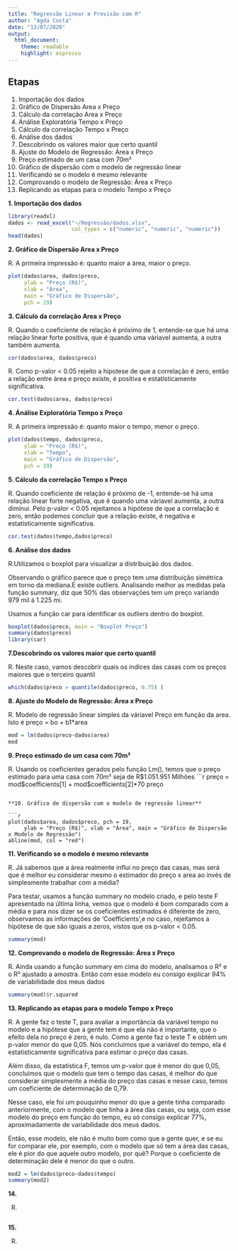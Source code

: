 ---
title: "Regressão Linear e Previsão com R"
author: "Agda Costa"
date: "13/07/2020"
output:
  html_document:
    theme: readable
    highlight: espresso
---

## Etapas

 1. Importação dos dados
 2. Gráfico de Dispersão Area x Preço
 3. Cálculo da correlação Area x Preço
 4. Ánálise Exploratória Tempo x Preço
 5. Cálculo da correlação Tempo x Preço
 6. Análise dos dados
 7. Descobrindo os valores maior que certo quantil
 8. Ajuste do Modelo de Regressão: Área x Preço
 9. Preço estimado de um casa com 70m²
 10. Gráfico de dispersão com o modelo de regressão linear
 11. Verificando se o modelo é mesmo relevante
 12. Comprovando o modelo de Regressão: Área x Preço
 13. Replicando as etapas para o modelo Tempo x Preço 
 

**1. Importação dos dados**

```{r dados }
library(readxl)
dados <- read_excel("~/Regressão/dados.xlsx", 
                    col_types = c("numeric", "numeric", "numeric"))
head(dados)
```

**2. Gráfico de Dispersão Area x Preço**

R. A primeira impressão é: quanto maior a área, maior o preço.
```{r}
plot(dados$area, dados$preco,
     ylab = "Preço (R$)", 
     xlab = "Área", 
     main = "Gráfico de Dispersão",
     pch = 19)
```

**3. Cálculo da correlação Area x Preço**

R. Quando o coeficiente de relação é próximo de 1, entende-se que há uma relação linear forte positiva, que é quando uma váriavel aumenta, a outra também aumenta.

```{r }
cor(dados$area, dados$preco)
```

R. Como p-valor < 0.05 rejeito a hipotese de que a correlação é zero, então a relação entre área e preço existe, é positiva e estatísticamente significativa.

```{r}
cor.test(dados$area, dados$preco)
```

**4. Ánálise Exploratória Tempo x Preço**

R. A primeira impressão é: quanto maior o tempo, menor o preço.
```{r}
plot(dados$tempo, dados$preco,
     ylab = "Preço (R$)", 
     xlab = "Tempo", 
     main = "Gráfico de Dispersão",
     pch = 19)
```

**5. Cálculo da correlação Tempo x Preço**

R. Quando coeficiente de relação é próximo de -1, entende-se há uma relação linear forte negativa, que é quando uma váriavel aumenta, a outra diminui.
Pelo p-valor < 0.05 rejeitamos a hipótese de que a correlação é zero, então podemos concluir que a relação existe, é negativa e estatísticamente significativa.

```{r}
cor.test(dados$tempo,dados$preco)
```

**6. Análise dos dados**

R.Utilizamos o boxplot para visualizar a distribuição dos dados.

Observando o gráfico parece que o preço tem uma distribuição simétrica em torno da mediana.E existe outliers. Analisando melhor as medidas pela função summary, diz que 50% das observações tem um preço variando 979 mil á 1.225 mi.

Usamos a função car para identificar os outliers dentro do boxplot.
```{r}
boxplot(dados$preco, main = "Boxplot Preço")
summary(dados$preco)
library(car)

```

**7.Descobrindo os valores maior que certo quantil**

R. Neste caso, vamos descobrir quais os indices das casas com os preços maiores que o terceiro quantil 
```{r}
which(dados$preco > quantile(dados$preco, 0.75) )
```

**8. Ajuste do Modelo de Regressão: Área x Preço**

R. Modelo de regressão linear simples da váriavel Preço em função da area. Isto é
preço = bo + b1*area
```{r}
mod = lm(dados$preco~dados$area)
mod
```

**9. Preço estimado de um casa com 70m² **

R. Usando os coeficientes gerados pelo função Lm(), temos que o preço estimado para uma casa com 70m² seja de R$1.051.951 Milhões
```{r}
preço = mod$coefficients[1] + mod$coefficients[2]*70
preço
```

**10. Gráfico de dispersão com o modelo de regressão linear**

```{r}
plot(dados$area, dados$preco, pch = 19,
     ylab = "Preço (R$)", xlab = "Área", main = "Gráfico de Dispersão x Modelo de Regressão") 
abline(mod, col = "red")
```

**11. Verificando se o modelo é mesmo relevante **

R. Já sabemos que a área realmente influi no preço das casas, mas será que é melhor eu considerar mesmo o estimador do preço x area ao invés de simplesmente trabalhar com a média?

Para testar, usamos a função summary no modelo criado, e pelo teste F apresentado na última linha, vemos que o modelo é bom comparado com a média e para nos dizer se os coeficientes estimados é diferente de zero, observamos as informações de 'Coefficients',e no caso, rejeitamos a hipótese de que são iguais a zeros, vistos que os p-valor < 0.05. 
```{r}
summary(mod)
```

**12. Comprovando o modelo de Regressão: Área x Preço**

R. Ainda usando a função summary em cima do modelo, analisamos o R² e o R² ajustado a amostra. Então com esse modelo eu consigo explicar 94% de variabilidade dos meus dados
```{r}
summary(mod)$r.squared
```

**13. Replicando as etapas para o modelo Tempo x Preço **

R. A gente faz o teste T, para avaliar a importância da variável tempo no modelo e a hipótese que a gente tem é que ela não é importante, que o efeito dela no preço é zero, é nulo. Como a gente faz o teste T e obtém um p-valor menor do que 0,05. Nós concluímos que a variável do tempo, ela é estatisticamente significativa para estimar o preço das casas.

Além disso, da estatística F, temos um p-valor que é menor do que 0,05, concluímos que o modelo que tem o tempo das casas, é melhor do que considerar simplesmente a média do preço das casas e nesse caso, temos um coeficiente de determinação de 0,79.

Nesse caso, ele foi um pouquinho menor do que a gente tinha comparado anteriormente, com o modelo que tinha a área das casas, ou seja, com esse modelo do preço em função do tempo, eu só consigo explicar 77%, aproximadamente de variabilidade dos meus dados.

Então, esse modelo, ele não é muito bom como que a gente quer, e se eu for comparar ele, por exemplo, com o modelo que só tem a área das casas, ele é pior do que aquele outro modelo, por quê? Porque o coeficiente de determinação dele é menor do que o outro.
```{r}
mod2 = lm(dados$preco~dados$tempo)
summary(mod2)
```

**14.**

R.
```{r}

```

**15.**

R.
```{r}

```